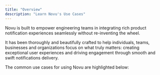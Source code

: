 ```yaml
---
title: "Overview"
description: "Learn Novu's Use Cases"
---
```


Novu is built to empower engineering teams in integrating rich product notification experiences seamlessly without re-inventing the wheel.

It has been thoroughly and beautifully crafted to help individuals, teams, businesses and organizations focus on what truly matters: creating exceptional user experiences and driving engagement through smooth and swift notifications delivery.

The common use cases for using Novu are highlighted below:

<CardGroup cols={3}>
  <Card title="Managing multiple delivery providers in one place" icon="circle-1" color="#ea5a0c" href="/sdks/react">
  </Card>
  <Card title="Fully featured embedded Notification Center" icon="circle-2" color="#0285c7" href="/sdks/vue">
  </Card>
  <Card title="Digest multiple events in a single notification" icon="circle-3" color="#16a34a" href="/sdks/angular">
  </Card>
  <Card title="Manage notification in multiple languages" icon="circle-4" color="#dc2626" href="/sdks/web-component">
  </Card>
  <Card title="Processing and sending notifications at any scale" icon="circle-5" color="#dc2626" href="/sdks/iframe-embed">
  </Card>
  <Card title="Centralized multiple legacy implementations of different teams" icon="circle-6" color="#dc2626" href="/sdks/headless-javascript-service">
  </Card>
  <Card title="Debug notifications across channels and vendors in a singe place" icon="circle-7" color="#dc2626" href="/sdks/headless-javascript-service">
  </Card>
</CardGroup>

